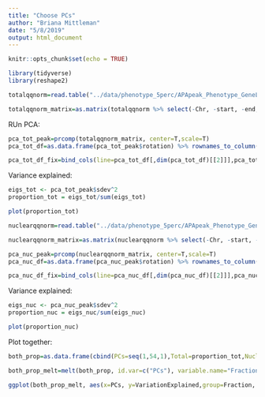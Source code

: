 ```yaml
---
title: "Choose PCs"
author: "Briana Mittleman"
date: "5/8/2019"
output: html_document
---
```


```r
knitr::opts_chunk$set(echo = TRUE)
```

```r
library(tidyverse)
library(reshape2)
```


```r
totalqqnorm=read.table("../data/phenotype_5perc/APApeak_Phenotype_GeneLocAnno.Total.5perc.fc.gz.qqnorm.allChrom", col.names = c('Chr',	'start',	'end',	'ID',	'NA18486',	'NA18498',	'NA18499',	'NA18501',	'NA18502',	'NA18504', 'NA18505',	'NA18508',	'NA18510',	'NA18511',	'NA18516',	'NA18517',	'NA18519',	'NA18520',	'NA18522',	'NA18852', 'NA18853',	'NA18855',	'NA18856',	'NA18858',	'NA18861',	'NA18862',	'NA18870',	'NA18907',	'NA18909',	'NA18912', 'NA18913',	'NA18916',	'NA19092',	'NA19093',	'NA19101',	'NA19119',	'NA19128',	'NA19130',	'NA19131',	'NA19137','NA19138',	'NA19140',	'NA19141',	'NA19144',	'NA19152',	'NA19153',	'NA19160',	'NA19171',	'NA19193',	'NA19200','NA19207',	'NA19209',	'NA19210',	'NA19223',	'NA19225',	'NA19238',	'NA19239',	'NA19257'))

totalqqnorm_matrix=as.matrix(totalqqnorm %>% select(-Chr, -start, -end, -ID))
```


RUn PCA:

```r
pca_tot_peak=prcomp(totalqqnorm_matrix, center=T,scale=T)
pca_tot_df=as.data.frame(pca_tot_peak$rotation) %>% rownames_to_column(var="lib") %>% select(1:11)

pca_tot_df_fix=bind_cols(line=pca_tot_df[,dim(pca_tot_df)[[2]]],pca_tot_df[,3:dim(pca_tot_df)[[2]]-1])
```

Variance explained:

```r
eigs_tot <- pca_tot_peak$sdev^2
proportion_tot = eigs_tot/sum(eigs_tot)

plot(proportion_tot)
```

```r
nuclearqqnorm=read.table("../data/phenotype_5perc/APApeak_Phenotype_GeneLocAnno.Nuclear.5perc.fc.gz.qqnorm.allChrom", col.names = c('Chr',	'start',	'end',	'ID',	'NA18486',	'NA18498',	'NA18499',	'NA18501',	'NA18502',	'NA18504', 'NA18505',	'NA18508',	'NA18510',	'NA18511',	'NA18516',	'NA18517',	'NA18519',	'NA18520',	'NA18522',	'NA18852', 'NA18853',	'NA18855',	'NA18856',	'NA18858',	'NA18861',	'NA18862',	'NA18870',	'NA18907',	'NA18909',	'NA18912', 'NA18913',	'NA18916',	'NA19092',	'NA19093',	'NA19101',	'NA19119',	'NA19128',	'NA19130',	'NA19131',	'NA19137','NA19138',	'NA19140',	'NA19141',	'NA19144',	'NA19152',	'NA19153',	'NA19160',	'NA19171',	'NA19193',	'NA19200','NA19207',	'NA19209',	'NA19210',	'NA19223',	'NA19225',	'NA19238',	'NA19239',	'NA19257'))

nuclearqqnorm_matrix=as.matrix(nuclearqqnorm %>% select(-Chr, -start, -end, -ID))
```


```r
pca_nuc_peak=prcomp(nuclearqqnorm_matrix, center=T,scale=T)
pca_nuc_df=as.data.frame(pca_nuc_peak$rotation) %>% rownames_to_column(var="lib") %>% select(1:11)

pca_nuc_df_fix=bind_cols(line=pca_nuc_df[,dim(pca_nuc_df)[[2]]],pca_nuc_df[,3:dim(pca_nuc_df)[[2]]-1])
```


Variance explained:

```r
eigs_nuc <- pca_nuc_peak$sdev^2
proportion_nuc = eigs_nuc/sum(eigs_nuc)

plot(proportion_nuc)
```


Plot together:

```r
both_prop=as.data.frame(cbind(PCs=seq(1,54,1),Total=proportion_tot,Nuclear=proportion_nuc))

both_prop_melt=melt(both_prop, id.var=c("PCs"), variable.name="Fraction",value.name = "VariationExplained" )
```


```r
ggplot(both_prop_melt, aes(x=PCs, y=VariationExplained,group=Fraction, color=Fraction)) + geom_line() + geom_vline(xintercept = 6, col="red") + annotate("text", label="6 PCs", x=10, y=.1) + labs(title="Proportion of variance explained \nin PCA on normalized APA usage")
```

